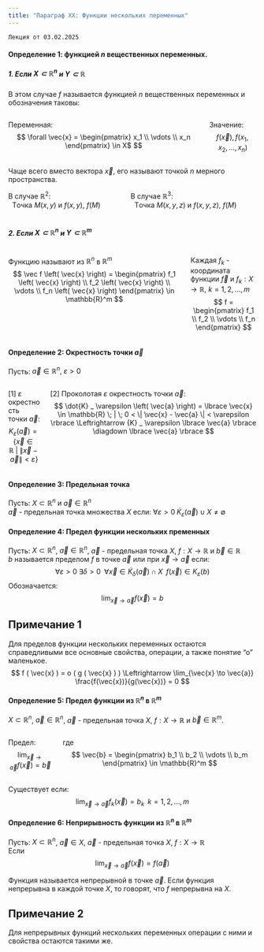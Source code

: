 ```yaml
---
title: "Параграф XX: Функции нескольких переменных"
---
```

`Лекция от 03.02.2025`


#### Определение 1: функцией $n$ вещественных переменных.

##### 1. Если $X \subset \mathbb{R}^n$ и $Y \subset \mathbb{R}$
В этом случае $f$ называется функцией $n$ вещественных переменных и обозначения таковы:

::: {.columns}
::: {.column}
Переменная:
$$
\forall \vec{x} =
\begin{pmatrix}
x_1 \\
\vdots \\
x_n
\end{pmatrix}
\in X$ 
$$
:::
::: {.column}
Значение:
$$
f \left( \vec{x} \right),f \left(  x_1, x_2, \dots , x_n  \right)
$$
:::
:::

Чаще всего вместо вектора $\vec{x}$, его называют точкой $n$ мерного пространства.

::: {.columns}
::: {.column}
| В случае $\mathbb{R}^2$:
|	Tочка $M \left( x,  y \right)$ и $f \left( x, y \right)$, $f \left( M \right)$
:::
::: {.column}
| В случае $\mathbb{R}^3$:
|	Tочка $M \left( x, y, z \right)$ и $f \left( x, y, z \right)$, $f \left( M \right)$
:::
:::

| 
| 

##### 2. Если $X \subset \mathbb{R}^n$ и $Y \subset \mathbb{R}^m$

::: {.columns}
::: {.column}
Функцию называют из $\mathbb{R}^n$ в $\mathbb{R}^m$	
$$
\vec f \left( \vec{x} \right) = 
\begin{pmatrix}
f_1 \left( \vec{x} \right) \\
f_2 \left( \vec{x} \right) \\
\vdots \\
f_n \left( \vec{x} \right) 
\end{pmatrix}
\in  \mathbb{R}^m
$$
:::
::: {.column}
Каждая $f_k$ - координата функции $\vec f$ и $f_k: X \to \mathbb{R}$, $k = 1, 2, \dots , m$
$$
f = 
\begin{pmatrix}
f_1 \\
f_2  \\
\vdots \\
f_n 
\end{pmatrix}
$$
:::
:::

#### Определение 2: Окрестность точки $\vec{a}$
Пусть: $\vec{a} \in \mathbb{R}^n, \; \varepsilon > 0$

::: {.columns}
::: {.column}
[1] $\varepsilon$ окрестность точки $\vec{a}$:	
$$
{K} _ \varepsilon \left( \vec{a} \right) = \lbrace \vec{x} \in \mathbb{R} \; | \; \| \vec{x} - \vec{a} \| < \varepsilon \rbrace
$$
:::
::: {.column}
[2] Проколотая $\varepsilon$ окрестность точки $\vec{a}$:	
$$
\dot{K} _ \varepsilon \left( \vec{a} \right) = \lbrace \vec{x} \in \mathbb{R} \; | \; 0 < \| \vec{x} - \vec{a} \| < \varepsilon \rbrace \Leftrightarrow {K} _ \varepsilon  \lbrace \vec{a} \rbrace \diagdown \lbrace \vec{a} \rbrace
$$
:::
:::
	
#### Определение 3: Предельная точка
Пусть: $X \subset \mathbb{R}^n$ и $\vec{a} \in \mathbb{R}^n$\
$\vec{a}$ - предельная точка множества $X$ если: $\forall \varepsilon > 0 \; \dot{K}_\varepsilon \left( \vec{a} \right) \cup X \neq \emptyset$

	
#### Определение 4: Предел функции нескольких пременных
Пусть: $X \subset \mathbb{R}^n$, $\vec{a} \in \mathbb{R}^n$, $\vec{a}$ - предельная точка $X$, $f: X \to \mathbb{R}$ и $\vec{b} \in \mathbb{R}$\
$b$ называется пределом $f$ в точке $\vec{a}$ или при $\vec{x} \to \vec{a}$ если:
$$
\forall \varepsilon > 0  \; \exists \delta > 0 \; \; \forall \vec{x} \in \dot{K}_\delta \left( \vec{a} \right) \cap X \; \; f \left( \vec{x} \right) \in K_\varepsilon \left( b \right)
$$
Обозначается:
$$
\lim_{\vec{x} \to \vec{a}} f(\vec{x}) = b
$$

:::::: {.callout-note}
## Примечание 1
Для пределов функции нескольких переменных остаются справедливыми все основные свойства, операции, а также понятие “о” маленькое.	
$$
f ( \vec{x} ) = o ( g ( \vec{x} ) )
\Leftrightarrow
\lim_{\vec{x} \to \vec{a}} \frac{f(\vec{x})}{g(\vec{x})} = 0
$$
:::


#### Определение 5: Предел функции из $\mathbb{R}^n$ в $\mathbb{R}^m$
$X \subset \mathbb{R}^n$, $\vec{a} \in \mathbb{R}^n$, $\vec{a}$ - предельная точка $X$, $f: X \to \mathbb{R}$ и $\vec{b} \in \mathbb{R}^m$.

::: {.columns}
::: {.column}
Предел:
$$
\lim_{\vec{x} \to \vec{a}} f(\vec{x}) = \vec{b}
$$
:::
::: {.column layout-valign="center"}
где 
$$
\vec{b} = 
\begin{pmatrix}
b_1 \\
b_2  \\
\vdots \\
b_m 
\end{pmatrix}
\in \mathbb{R}^m
$$
:::
:::

Cуществует если:	
$$
\lim_{\vec{x} \to \vec{a}} f_k(\vec{x}) = b_k
\;\;
k=1,2,...,m
$$

	
#### Определение 6: Неприрывность функции из $\mathbb{R}^n$ в $\mathbb{R}^m$
Пусть: $X \subset \mathbb{R}^n$, $\vec{a} \in X$, $\vec{a}$ - предельная точка $X$, $f: X \to \mathbb{R}$\
Если 
$$
\lim_{\vec{x} \to \vec{a}} f(\vec{x}) = f(\vec{a})
$$

Функция называется непрерывной в точке $\vec{a}$. Если функция непрерывна в каждой точке $X$, то говорят, что $f$ непрерывна на $X$.
	
:::::: {.callout-note}
## Примечание 2
Для непрерывных функций нескольких переменных операции с ними и свойства остаются такими же. 
:::
